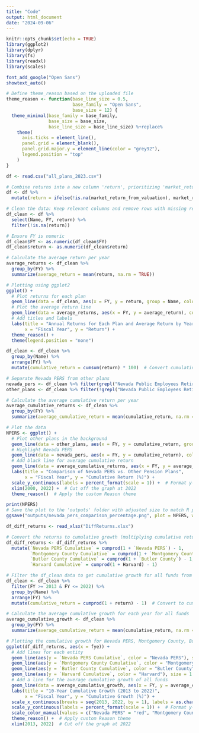 ```yaml
---
title: "Code"
output: html_document
date: "2024-09-06"
---
```


```r
knitr::opts_chunk$set(echo = TRUE)
library(ggplot2)
library(dplyr)
library(fs)
library(readxl)
library(scales)

```

```r
font_add_google("Open Sans")
showtext_auto()

# Define theme_reason based on the uploaded file
theme_reason <- function(base_line_size = 0.5,
                         base_family = "Open Sans",
                         base_size = 12) {
  theme_minimal(base_family = base_family,
                base_size = base_size,
                base_line_size = base_line_size) %+replace%
    theme(
      axis.ticks = element_line(),
      panel.grid = element_blank(),
      panel.grid.major.y = element_line(color = "grey92"),
      legend.position = "top"
    )
}


```

```r
df <- read.csv("all_plans_2023.csv")

# Combine returns into a new column 'return', prioritizing 'market_return_from_valuation' over 'market_return_from_acfr'
df <- df %>%
  mutate(return = ifelse(!is.na(market_return_from_valuation), market_return_from_valuation, market_return_from_acfr))

# Clean the data: Keep relevant columns and remove rows with missing return values
df_clean <- df %>%
  select(Name, FY, return) %>%
  filter(!is.na(return))

# Ensure FY is numeric
df_clean$FY <- as.numeric(df_clean$FY)
df_clean$return <- as.numeric(df_clean$return)

# Calculate the average return per year
average_returns <- df_clean %>%
  group_by(FY) %>%
  summarize(average_return = mean(return, na.rm = TRUE))

# Plotting using ggplot2
ggplot() +
  # Plot returns for each plan
  geom_line(data = df_clean, aes(x = FY, y = return, group = Name, color = Name), alpha = 0.3) +  
  # Plot the average return line
  geom_line(data = average_returns, aes(x = FY, y = average_return), color = "black", size = 1.2) +
  # Add titles and labels
  labs(title = "Annual Returns for Each Plan and Average Return by Year",
       x = "Fiscal Year", y = "Return") +
  theme_reason() +
  theme(legend.position = "none")


```

```r
df_clean <- df_clean %>%
  group_by(Name) %>%
  arrange(FY) %>%
  mutate(cumulative_return = cumsum(return) * 100)  # Convert cumulative returns to percentages

# Separate Nevada PERS from other plans
nevada_pers <- df_clean %>% filter(grepl("Nevada Public Employees Retirement System", Name))
other_plans <- df_clean %>% filter(!grepl("Nevada Public Employees Retirement System", Name))

# Calculate the average cumulative return per year
average_cumulative_returns <- df_clean %>%
  group_by(FY) %>%
  summarize(average_cumulative_return = mean(cumulative_return, na.rm = TRUE))

# Plot the data
NPERS <- ggplot() +
  # Plot other plans in the background
  geom_line(data = other_plans, aes(x = FY, y = cumulative_return, group = Name), color = "gray", alpha = 0.5) +
  # Highlight Nevada PERS
  geom_line(data = nevada_pers, aes(x = FY, y = cumulative_return), color = "red", size = 1.2) +
  # Add black line for average cumulative return
  geom_line(data = average_cumulative_returns, aes(x = FY, y = average_cumulative_return), color = "black", size = 1.2, linetype = "dashed") +
  labs(title = "Comparison of Nevada PERS vs. Other Pension Plans",
       x = "Fiscal Year", y = "Cumulative Return (%)") +
  scale_y_continuous(labels = percent_format(scale = 1)) +  # Format y-axis as percentage
  xlim(2000, 2022) +  # Cut off the graph at 2022
  theme_reason()  # Apply the custom Reason theme

print(NPERS)
# Save the plot to the 'outputs' folder with adjusted size to match R preview
ggsave("outputs/nevada_pers_comparison_percentage.png", plot = NPERS, width = 12, height = 8)


```


```r

df_diff_returns <- read_xlsx("DiffReturns.xlsx")

# Convert the returns to cumulative growth (multiplying cumulative returns)
df_diff_returns <- df_diff_returns %>%
  mutate(`Nevada PERS Cumulative` = cumprod(1 + `Nevada PERS`) - 1,
         `Montgomery County Cumulative` = cumprod(1 + `Montgomery County`) - 1,
         `Butler County Cumulative` = cumprod(1 + `Butler County`) - 1,
         `Harvard Cumulative` = cumprod(1 + Harvard) - 1)

# Filter the df_clean data to get cumulative growth for all funds from 2013 to 2022
df_clean <- df_clean %>%
  filter(FY >= 2013 & FY <= 2022) %>%
  group_by(Name) %>%
  arrange(FY) %>%
  mutate(cumulative_return = cumprod(1 + return) - 1)  # Convert to cumulative growth

# Calculate the average cumulative growth for each year for all funds
average_cumulative_growth <- df_clean %>%
  group_by(FY) %>%
  summarize(average_cumulative_return = mean(cumulative_return, na.rm = TRUE))

# Plotting the cumulative growth for Nevada PERS, Montgomery County, Butler County, Harvard, and the average cumulative growth
ggplot(df_diff_returns, aes(x = fye)) +
  # Add lines for each entity
  geom_line(aes(y = `Nevada PERS Cumulative`, color = "Nevada PERS"), size = 1.2) +
  geom_line(aes(y = `Montgomery County Cumulative`, color = "Montgomery County"), size = 1.2) +
  geom_line(aes(y = `Butler County Cumulative`, color = "Butler County"), size = 1.2) +
  geom_line(aes(y = `Harvard Cumulative`, color = "Harvard"), size = 1.2) +
  # Add a line for the average cumulative growth of all funds
  geom_line(data = average_cumulative_growth, aes(x = FY, y = average_cumulative_return, color = "Average All Funds"), size = 1.2, linetype = "dashed") +
  labs(title = "10-Year Cumulative Growth (2013 to 2022)",
       x = "Fiscal Year", y = "Cumulative Growth (%)") +
  scale_x_continuous(breaks = seq(2013, 2022, by = 1), labels = as.character(seq(2013, 2022, by = 1))) +  # Only show whole years
  scale_y_continuous(labels = percent_format(scale = 1)) +  # Format y-axis as percentage
  scale_color_manual(values = c("Nevada PERS" = "red", "Montgomery County" = "blue", "Butler County" = "green", "Harvard" = "#A51C30", "Average All Funds" = "black")) +
  theme_reason() +  # Apply custom Reason theme
  xlim(2013, 2022)  # Cut off the graph at 2022


```


